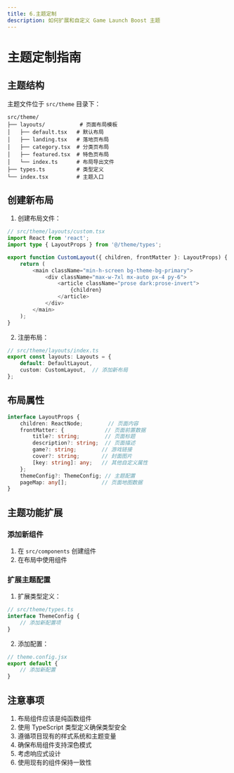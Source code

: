 ```yaml
---
title: 6.主题定制
description: 如何扩展和自定义 Game Launch Boost 主题
---
```


# 主题定制指南

## 主题结构

主题文件位于 `src/theme` 目录下：

```
src/theme/
├── layouts/           # 页面布局模板
│   ├── default.tsx   # 默认布局
│   ├── landing.tsx   # 落地页布局
│   ├── category.tsx  # 分类页布局
│   ├── featured.tsx  # 特色页布局
│   └── index.ts      # 布局导出文件
├── types.ts          # 类型定义
└── index.tsx         # 主题入口
```

## 创建新布局

1. 创建布局文件：

```typescript
// src/theme/layouts/custom.tsx
import React from 'react';
import type { LayoutProps } from '@/theme/types';

export function CustomLayout({ children, frontMatter }: LayoutProps) {
    return (
        <main className="min-h-screen bg-theme-bg-primary">
            <div className="max-w-7xl mx-auto px-4 py-6">
                <article className="prose dark:prose-invert">
                    {children}
                </article>
            </div>
        </main>
    );
}
```

2. 注册布局：

```typescript
// src/theme/layouts/index.ts
export const layouts: Layouts = {
    default: DefaultLayout,
    custom: CustomLayout,  // 添加新布局
};
```

## 布局属性

```typescript
interface LayoutProps {
    children: ReactNode;        // 页面内容
    frontMatter: {             // 页面前置数据
        title?: string;        // 页面标题
        description?: string;  // 页面描述
        game?: string;        // 游戏链接
        cover?: string;       // 封面图片
        [key: string]: any;   // 其他自定义属性
    };
    themeConfig?: ThemeConfig; // 主题配置
    pageMap: any[];           // 页面地图数据
}
```

## 主题功能扩展

### 添加新组件

1. 在 `src/components` 创建组件
2. 在布局中使用组件

### 扩展主题配置

1. 扩展类型定义：
```typescript
// src/theme/types.ts
interface ThemeConfig {
    // 添加新配置项
}
```

2. 添加配置：
```jsx
// theme.config.jsx
export default {
    // 添加新配置
}
```

## 注意事项

1. 布局组件应该是纯函数组件
2. 使用 TypeScript 类型定义确保类型安全
3. 遵循项目现有的样式系统和主题变量
4. 确保布局组件支持深色模式
5. 考虑响应式设计
6. 使用现有的组件保持一致性 